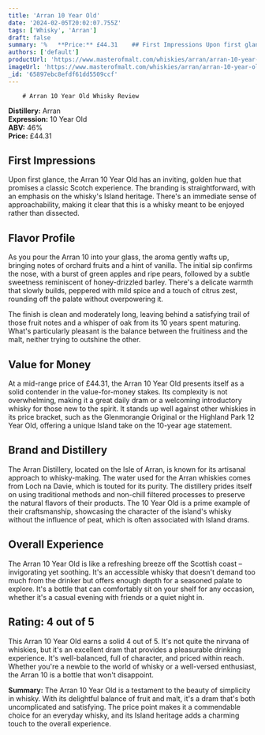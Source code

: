 ```yaml
---
title: 'Arran 10 Year Old'
date: '2024-02-05T20:02:07.755Z'
tags: ['Whisky', 'Arran']
draft: false
summary: '%   **Price:** £44.31    ## First Impressions Upon first glance, the Arran 10 Year Old has an inviting, golden hue that promises a...'
authors: ['default']
productUrl: 'https://www.masterofmalt.com/whiskies/arran/arran-10-year-old-whisky/'
imageUrl: 'https://www.masterofmalt.com/whiskies/arran/arran-10-year-old-whisky.jpg'
_id: '65897ebc8efdf61dd5509ccf'
---
```


        # Arran 10 Year Old Whisky Review

**Distillery:** Arran  
**Expression:** 10 Year Old  
**ABV:** 46%  
**Price:** £44.31

## First Impressions

Upon first glance, the Arran 10 Year Old has an inviting, golden hue that promises a classic Scotch experience. The branding is straightforward, with an emphasis on the whisky's Island heritage. There's an immediate sense of approachability, making it clear that this is a whisky meant to be enjoyed rather than dissected.

## Flavor Profile

As you pour the Arran 10 into your glass, the aroma gently wafts up, bringing notes of orchard fruits and a hint of vanilla. The initial sip confirms the nose, with a burst of green apples and ripe pears, followed by a subtle sweetness reminiscent of honey-drizzled barley. There's a delicate warmth that slowly builds, peppered with mild spice and a touch of citrus zest, rounding off the palate without overpowering it.

The finish is clean and moderately long, leaving behind a satisfying trail of those fruit notes and a whisper of oak from its 10 years spent maturing. What's particularly pleasant is the balance between the fruitiness and the malt, neither trying to outshine the other.

## Value for Money

At a mid-range price of £44.31, the Arran 10 Year Old presents itself as a solid contender in the value-for-money stakes. Its complexity is not overwhelming, making it a great daily dram or a welcoming introductory whisky for those new to the spirit. It stands up well against other whiskies in its price bracket, such as the Glenmorangie Original or the Highland Park 12 Year Old, offering a unique Island take on the 10-year age statement.

## Brand and Distillery

The Arran Distillery, located on the Isle of Arran, is known for its artisanal approach to whisky-making. The water used for the Arran whiskies comes from Loch na Davie, which is touted for its purity. The distillery prides itself on using traditional methods and non-chill filtered processes to preserve the natural flavors of their products. The 10 Year Old is a prime example of their craftsmanship, showcasing the character of the island's whisky without the influence of peat, which is often associated with Island drams.

## Overall Experience

The Arran 10 Year Old is like a refreshing breeze off the Scottish coast – invigorating yet soothing. It's an accessible whisky that doesn't demand too much from the drinker but offers enough depth for a seasoned palate to explore. It's a bottle that can comfortably sit on your shelf for any occasion, whether it's a casual evening with friends or a quiet night in.

## Rating: 4 out of 5

This Arran 10 Year Old earns a solid 4 out of 5. It's not quite the nirvana of whiskies, but it's an excellent dram that provides a pleasurable drinking experience. It's well-balanced, full of character, and priced within reach. Whether you're a newbie to the world of whisky or a well-versed enthusiast, the Arran 10 is a bottle that won't disappoint.

**Summary:** The Arran 10 Year Old is a testament to the beauty of simplicity in whisky. With its delightful balance of fruit and malt, it's a dram that's both uncomplicated and satisfying. The price point makes it a commendable choice for an everyday whisky, and its Island heritage adds a charming touch to the overall experience.
